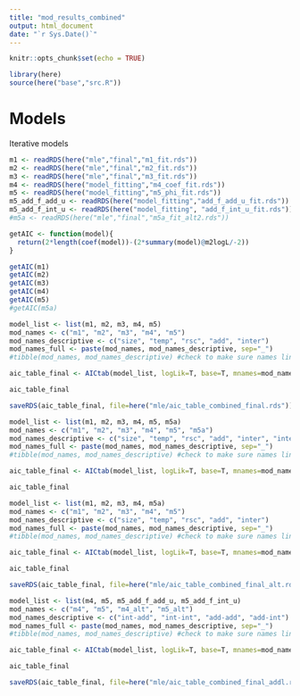 ```yaml
---
title: "mod_results_combined"
output: html_document
date: "`r Sys.Date()`"
---
```


```r
knitr::opts_chunk$set(echo = TRUE)
```

```r
library(here)
source(here("base","src.R"))
```


# Models

Iterative models
```r
m1 <- readRDS(here("mle","final","m1_fit.rds"))
m2 <- readRDS(here("mle","final","m2_fit.rds"))
m3 <- readRDS(here("mle","final","m3_fit.rds"))
m4 <- readRDS(here("model_fitting","m4_coef_fit.rds"))
m5 <- readRDS(here("model_fitting","m5_phi_fit.rds"))
m5_add_f_add_u <- readRDS(here("model_fitting","add_f_add_u_fit.rds"))
m5_add_f_int_u <- readRDS(here("model_fitting", "add_f_int_u_fit.rds"))
#m5a <- readRDS(here("mle","final","m5a_fit_alt2.rds"))
```


```r
getAIC <- function(model){
  return(2*length(coef(model))-(2*summary(model)@m2logL/-2))
}
```

```r
getAIC(m1)
getAIC(m2)
getAIC(m3)
getAIC(m4)
getAIC(m5)
#getAIC(m5a)
```


```r
model_list <- list(m1, m2, m3, m4, m5)
mod_names <- c("m1", "m2", "m3", "m4", "m5")
mod_names_descriptive <- c("size", "temp", "rsc", "add", "inter")
mod_names_full <- paste(mod_names, mod_names_descriptive, sep="_")
#tibble(mod_names, mod_names_descriptive) #check to make sure names line up

aic_table_final <- AICtab(model_list, logLik=T, base=T, mnames=mod_names_full, weights=T)

aic_table_final

saveRDS(aic_table_final, file=here("mle/aic_table_combined_final.rds"))
```

```r
model_list <- list(m1, m2, m3, m4, m5, m5a)
mod_names <- c("m1", "m2", "m3", "m4", "m5", "m5a")
mod_names_descriptive <- c("size", "temp", "rsc", "add", "inter", "inter-arr")
mod_names_full <- paste(mod_names, mod_names_descriptive, sep="_")
#tibble(mod_names, mod_names_descriptive) #check to make sure names line up

aic_table_final <- AICtab(model_list, logLik=T, base=T, mnames=mod_names_full, weights=T)

aic_table_final
```


```r
model_list <- list(m1, m2, m3, m4, m5a)
mod_names <- c("m1", "m2", "m3", "m4", "m5")
mod_names_descriptive <- c("size", "temp", "rsc", "add", "inter")
mod_names_full <- paste(mod_names, mod_names_descriptive, sep="_")
#tibble(mod_names, mod_names_descriptive) #check to make sure names line up

aic_table_final <- AICtab(model_list, logLik=T, base=T, mnames=mod_names_full, weights=T)

aic_table_final

saveRDS(aic_table_final, file=here("mle/aic_table_combined_final_alt.rds"))
```


```r
model_list <- list(m4, m5, m5_add_f_add_u, m5_add_f_int_u)
mod_names <- c("m4", "m5", "m4_alt", "m5_alt")
mod_names_descriptive <- c("int-add", "int-int", "add-add", "add-int")
mod_names_full <- paste(mod_names, mod_names_descriptive, sep="_")
#tibble(mod_names, mod_names_descriptive) #check to make sure names line up

aic_table_final <- AICtab(model_list, logLik=T, base=T, mnames=mod_names_descriptive, weights=T)

aic_table_final

saveRDS(aic_table_final, file=here("mle/aic_table_combined_final_addl.rds"))
```




